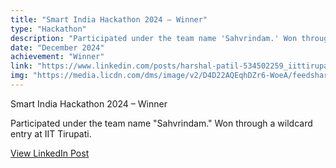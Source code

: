 ```yaml
---
title: "Smart India Hackathon 2024 – Winner"
type: "Hackathon"
description: "Participated under the team name 'Sahvrindam.' Won through a wildcard entry at IIT Tirupati."
date: "December 2024"
achievement: "Winner"
link: "https://www.linkedin.com/posts/harshal-patil-534502259_iittirupati-smartindiahackathon2024-teamwork-activity-7274455308993789952-11oy?utm_source=share&utm_medium=member_ios&rcm=ACoAAD-c3HgBMcqgqKCj4fsxEVoI10lDuSlsgGk"
img: "https://media.licdn.com/dms/image/v2/D4D22AQEqhDZr6-WoeA/feedshare-shrink_2048_1536/B4DZPQOc.wGUAo-/0/1734365283828?e=1755734400&v=beta&t=tzYKJBLo5PEVxDz_rh_3NukDNbO1lFCh3haWvCIMcgo"
---
```


Smart India Hackathon 2024 – Winner

Participated under the team name "Sahvrindam." Won through a wildcard entry at IIT Tirupati.

[View LinkedIn Post](https://www.linkedin.com/posts/harshal-patil-534502259_iittirupati-smartindiahackathon2024-teamwork-activity-7274455308993789952-11oy?utm_source=share&utm_medium=member_ios&rcm=ACoAAD-c3HgBMcqgqKCj4fsxEVoI10lDuSlsgGk)
